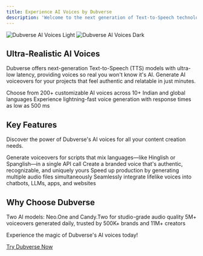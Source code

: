 ```yaml
---
title: Experience AI Voices by Dubverse
description: 'Welcome to the next generation of Text-to-Speech technology'
---
```


<img
  className="block dark:hidden"
  src="/images/hero-light.svg"
  alt="Dubverse AI Voices Light"
/>
<img
  className="hidden dark:block"
  src="/images/hero-dark.svg"
  alt="Dubverse AI Voices Dark"
/>

## Ultra-Realistic AI Voices

Dubverse offers next-generation Text-to-Speech (TTS) models with ultra-low latency, providing voices so real you won't know it's AI. Generate AI voiceovers for your projects that feel authentic and relatable in just minutes.

<CardGroup cols={2}>
  <Card
    title="Multi-Language Support"
    icon="globe"
    href="https://dubverse.ai/docs/languages"
  >
    Choose from 200+ customizable AI voices across 10+ Indian and global languages
  </Card>
  <Card
    title="Ultra-Low Latency"
    icon="bolt"
    href="https://dubverse.ai/docs/performance"
  >
    Experience lightning-fast voice generation with response times as low as 500 ms
  </Card>
</CardGroup>

## Key Features

Discover the power of Dubverse's AI voices for all your content creation needs.

<CardGroup cols={2}>
  <Card
    title="Mix-Language Comprehension"
    icon="language"
    href="https://dubverse.ai/docs/mix-language"
  >
    Generate voiceovers for scripts that mix languages—like Hinglish or Spanglish—in a single API call
  </Card>
  <Card
    title="Custom Voice Cloning"
    icon="microphone"
    href="https://dubverse.ai/docs/voice-cloning"
  >
    Create a branded voice that's authentic, recognizable, and uniquely yours
  </Card>
  <Card
    title="Batch Processing"
    icon="layer-group"
    href="https://dubverse.ai/docs/batch-processing"
  >
    Speed up production by generating multiple audio files simultaneously
  </Card>
  <Card
    title="API Integration"
    icon="code"
    href="https://dubverse.ai/docs/api-integration"
  >
    Seamlessly integrate lifelike voices into chatbots, LLMs, apps, and websites
  </Card>
</CardGroup>

## Why Choose Dubverse

<CardGroup cols={2}>
  <Card
    title="Powered by Advanced AI"
    icon="robot"
  >
    Two AI models: Neo.One and Candy.Two for studio-grade audio quality
  </Card>
  <Card
    title="Trusted by Creators"
    icon="users"
  >
    5M+ voiceovers generated daily, trusted by 500K+ brands and 11M+ creators
  </Card>
</CardGroup>

<div className="gradient_bg">
  <p className="caveat">Experience the magic of Dubverse's AI voices today!</p>
  <a href="https://dubverse.ai/signup" className="elementor-button elementor-button-link elementor-size-sm">
    Try Dubverse Now
  </a>
</div>

<style jsx>{`
  .gradient_bg {
    position: relative;
    padding: 20px;
    border-radius: 10px;
    overflow: hidden;
  }
  .gradient_bg:before {
    content: '';
    opacity: 0.26;
    background: radial-gradient(55.4% 59.08% at 50.84% 47.4%, #8360FF 7.82%, #BD00FF 45.12%, #0500FF 79.79%);
    filter: blur(132px); 
    height: 100%;
    width: 100%;
    position: absolute;
    top: 0;
    left: 0;
    z-index: -1;
  }
  .caveat {
    color: #BD00FF;
    font-family: "Caveat", Sans-serif;
    font-size: 24px;
    font-weight: 600;
  }
  .elementor-button {
    font-family: "Poppins", Sans-serif;
    font-size: 16px;
    font-weight: 500;
    fill: #FFFFFF;
    color: #FFFFFF;
    background-color: #8360FF;
    border-style: solid;
    border-width: 1px 1px 1px 1px;
    border-color: #8360FF;
    border-radius: 6px 6px 6px 6px;
    padding: 15px 30px;
    text-decoration: none;
    display: inline-block;
    transition: all 0.3s ease;
  }
  .elementor-button:hover {
    background-color: #BD00FF;
    border-color: #BD00FF;
  }
  .gradient-heading {
    color: #C5B4FF; 
    background-image: linear-gradient(45deg, #C5B4FF 0%, #4024A3 100%); 
    background-clip: text; 
    -webkit-background-clip: text; 
    -webkit-text-fill-color: transparent; 
  }
`}</style>
